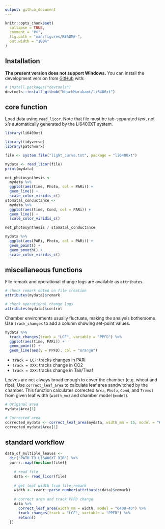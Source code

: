 ```yaml
---
output: github_document
---
```


<!-- README.md is generated from README.Rmd. Please edit that file -->

```r
knitr::opts_chunk$set(
  collapse = TRUE,
  comment = "#>",
  fig.path = "man/figures/README-",
  out.width = "100%"
)
```

## Installation

**The present version does not support Windows.**
You can install the development version from [GitHub](https://github.com/) with:

``` r
# install.packages("devtools")
devtools::install_github("KeachMurakami/li6400xt")
```
## core function

Load data using `read_licor`.
Note that file must be tab-separated *text*, not *xls* automatically generated by the LI6400XT system.

```r
library(li6400xt)

library(tidyverse)
library(patchwork)

file <- system.file("light_curve.txt", package = "li6400xt")

mydata <- read_licor(file)
print(mydata)

net_photosynthesis <-
  mydata %>%
  ggplot(aes(time, Photo, col = PARi)) +
  geom_line() +
  scale_color_viridis_c()
stomatal_conductance <- 
  mydata %>%
  ggplot(aes(time, Cond, col = PARi)) +
  geom_line() +
  scale_color_viridis_c()

net_photosynthesis / stomatal_conductance

mydata %>%
  ggplot(aes(PARi, Photo, col = PARi)) +
  geom_point() +
  geom_smooth() +
  scale_color_viridis_c()
```



## miscellaneous functions

File remark and operational change logs are available as `attributes`.

```r
# check remark noted on file creation
attributes(mydata)$remark

# check operational change logs
attributes(mydata)$control
```


Chamber environments usually fluctuate, making the analysis bothersome.
Use `track_changes` to add a column showing set-point values.

```r
mydata %>%
  track_changes(track = "LCF", variable = "PPFD") %>%
  ggplot(aes(time, PARi)) +
  geom_point() +
  geom_line(aes(y = PPFD), col = "orange")
```

- `track = LCF`: tracks changes in PARi
- <WIP> `track = XXX`: tracks change in CO2
- <WIP> `track = XXX`: tracks change in Tair/Tleaf




Leaves are not always broad enough to cover the chamber (e.g. wheat and rice).
Use `correct_leaf_area` to calculate leaf area sandwitched by the chamber.
This function calculates corrected `Area`, `Photo`, `Cond`, and `Trmmol` from given leaf width (`width_mm`) and chamber model (`model`).

```r
# Original area
mydata$Area[1]

# Corrected area
corrected_mydata <- correct_leaf_area(mydata, width_mm = 15, model = "6400-40")
corrected_mydata$Area[1]
```




## standard workflow

```r
data_of_multiple_leaves <-
  dir("PATH_TO_LI6400XT_DIR") %>%
  purrr::map(function(file){
    
    # read file
    data <- read_licor(file)
    
    # get leaf width from file remark
    width <- readr::parse_number(attributes(data)$remark)
    
    # correct area and track PPFD change
    data %>%
      correct_leaf_area(width_mm = width, model = "6400-40") %>%
      track_changes(track = "LCF", variable = "PPFD") %>%
      return()
  })
```
